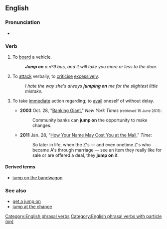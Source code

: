 ==English==

===Pronunciation===
* {{audio|en|En-au-jump on.ogg|Audio (AU)}}

===Verb===
{{en-verb|jumps on|jumping on|jumped on}}

# To [[board]] a vehicle.
#: '''''Jump on''' a nº9 bus, and it will take you more or less to the door.''
# {{lb|en|idiomatic}} To [[attack]] verbally, to [[criticise]] [[excessive]]ly.
#: ''I hate the way she's always '''jumping on''' me for the slightest little mistake.''
# {{lb|en|idiomatic}} To take [[immediate]] action regarding; to [[avail]] oneself of without delay.
#* '''2003''' Oct. 28, "[http://www.nytimes.com/2003/10/28/business/banking-giant-the-impact-fleet-customers-looking-for-easier-transition.html?pagewanted=2 Banking Giant]," ''New York Times'' <small>(retrieved 15 June 2011)</small>:
#*: Community banks can '''jump on''' the opportunity to make changes.
#* '''2011''' Jan. 28, "[http://www.time.com/time/business/article/0,8599,2045050,00.html How Your Name May Cost You at the Mall]," ''Time'':
#*: So later in life, when the Z's — and even onetime Z's who became A's through marriage — see an item they really like for sale or are offered a deal, they '''jump on''' it.

====Derived terms====
* [[jump on the bandwagon]]

===See also===
* [[get a jump on]]
* [[jump at the chance]]

[[Category:English phrasal verbs]]
[[Category:English phrasal verbs with particle (on)]]